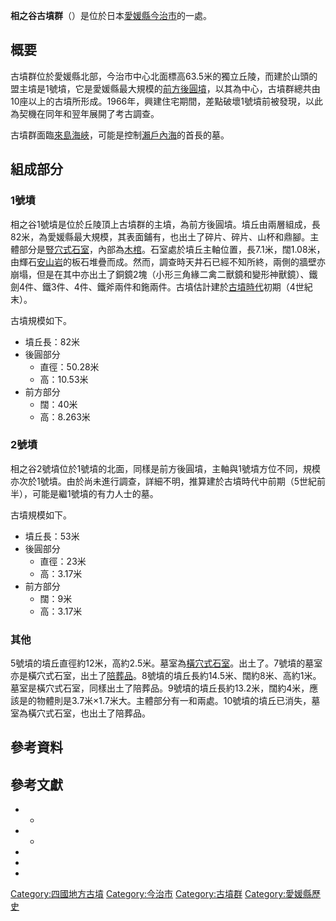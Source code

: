 '''相之谷古墳群'''（{{jpn|j=相の谷古墳群|hg=あいのたにこふんぐん|rm=Ainotanikofungun}}）是位於日本[[愛媛縣|愛媛縣]][[今治市|今治市]]的一處{{Link-ja|古墳群|古墳群}}。

== 概要 ==
古墳群位於愛媛縣北部，今治市中心北面標高63.5米的獨立丘陵{{Sfn|愛媛県史 資料編 考古（四 古墳時代 三八）|1986年}}，而建於山頭的盟主墳是1號墳，它是愛媛縣最大規模的[[前方後圓墳|前方後圓墳]]，以其為中心，古墳群總共由10座以上的古墳所形成{{Sfn|相の谷1号墳（古墳）|1989年}}。1966年，興建住宅期間，差點破壞1號墳前被發現，以此為契機在同年和翌年展開了考古調查{{Sfn|愛媛県史 資料編 考古（四 古墳時代 三八）|1986年}}。

古墳群面臨[[來島海峽|來島海峽]]，可能是控制[[瀨戶內海|瀨戶內海]]的首長的墓{{Sfn|愛媛県史 原始・古代1（第四章 第二節 四）|1982年}}。

== 組成部分 ==
=== 1號墳 ===
相之谷1號墳是位於丘陵頂上古墳群的主墳，為前方後圓墳。墳丘由兩層組成{{Sfn|愛媛県史 資料編 考古（四 古墳時代 三八）|1986年}}，長82米，為愛媛縣最大規模{{Sfn|愛媛県史 資料編 考古（四 古墳時代 三八）|1986年}}，其表面鋪有{{Link-ja|葺石|葺石}}，也出土了{{Link-ja|圓筒埴輪|円筒埴輪}}碎片、{{Link-ja|朝顏形埴輪|朝顔形埴輪}}碎片、山杯和鼎腳{{Sfn|愛媛県史 資料編 考古（四 古墳時代 三八）|1986年}}。主體部分是[[豎穴式石室|豎穴式石室]]，內部為[[木棺|木棺]]{{Sfn|愛媛県史 資料編 考古（四 古墳時代 三八）|1986年}}。石室處於墳丘主軸位置{{Sfn|相の谷1号墳（古墳）|1989年}}，長7.1米，闊1.08米，由輝石[[安山岩|安山岩]]的板石堆疊而成{{Sfn|愛媛県史 資料編 考古（四 古墳時代 三八）|1986年}}。然而，調查時天井石已經不知所終，兩側的牆壁亦崩塌{{Sfn|愛媛県史 資料編 考古（四 古墳時代 三八）|1986年}}，但是在其中亦出土了銅鏡2塊（小形三角緣二禽二獸鏡和變形神獸鏡）、鐵劍4件、鐵{{Link-ja|直刀|直刀}}3件、{{Link-ja|刀子 (日本)|刀子|刀子}}4件、鐵斧兩件和鉇兩件{{Sfn|愛媛県史 原始・古代1（第四章 第二節 四）|1982年}}。古墳估計建於[[古墳時代|古墳時代]]初期（4世紀末）{{Sfn|愛媛県史 原始・古代1（第四章 第二節 四）|1982年}}。

古墳規模如下{{Sfn|愛媛県史 資料編 考古（四 古墳時代 三八）|1986年}}。
* 墳丘長：82米
* 後圓部分
** 直徑：50.28米
** 高：10.53米
* 前方部分
** 闊：40米
** 高：8.263米

=== 2號墳 ===
相之谷2號墳位於1號墳的北面，同樣是前方後圓墳，主軸與1號墳方位不同，規模亦次於1號墳{{Sfn|愛媛県史 原始・古代1（第四章 第二節 四）|1982年}}。由於尚未進行調查，詳細不明，推算建於古墳時代中前期（5世紀前半），可能是繼1號墳的有力人士的墓{{Sfn|愛媛県史 原始・古代1（第四章 第二節 四）|1982年}}。

古墳規模如下{{Sfn|愛媛県史 原始・古代1（第四章 第二節 四）|1982年}}。
* 墳丘長：53米
* 後圓部分
** 直徑：23米
** 高：3.17米
* 前方部分
** 闊：9米
** 高：3.17米

=== 其他 ===
5號墳的墳丘直徑約12米，高約2.5米{{Sfn|今治郷土史 第1巻 考古 資料編 原始|1988年|pp=711-715}}。墓室為[[橫穴式石室|橫穴式石室]]{{Sfn|今治郷土史 第1巻 考古 資料編 原始|1988年|pp=711-715}}。出土了{{Link-ja|須惠器|須恵器}}{{Sfn|今治郷土史 第1巻 考古 資料編 原始|1988年|pp=711-715}}。7號墳的墓室亦是橫穴式石室，出土了[[陪葬品|陪葬品]]{{Sfn|愛媛県史 資料編 考古（四 古墳時代 三八）|1986年}}。8號墳的墳丘長約14.5米、闊約8米、高約1米{{Sfn|今治郷土史 第1巻 考古 資料編 原始|1988年|pp=711-715}}。墓室是橫穴式石室，同樣出土了陪葬品{{Sfn|今治郷土史 第1巻 考古 資料編 原始|1988年|pp=711-715}}。9號墳的墳丘長約13.2米，闊約4米，應該是{{Link-ja|造出|造出}}的物體則是3.7米×1.7米大{{Sfn|今治郷土史 第1巻 考古 資料編 原始|1988年|pp=711-715}}。主體部分有一{{Link-ja|箱式石棺|箱式石棺}}和兩處{{Link-ja|土坑墓|土坑墓}}{{Sfn|今治郷土史 第1巻 考古 資料編 原始|1988年|pp=711-715}}。10號墳的墳丘已消失{{Sfn|今治郷土史 第1巻 考古 資料編 原始|1988年|pp=711-715}}，墓室為橫穴式石室，也出土了陪葬品{{Sfn|今治郷土史 第1巻 考古 資料編 原始|1988年|pp=711-715}}。

== 參考資料 ==
{{reflist}}

== 參考文獻 ==
* {{Cite book|editor=|author=|year=1982|chapter=|title=愛媛県史 原始・古代1|publisher=愛媛県|isbn=|ref=}}
** {{Wikicite|reference=[http://www.i-manabi.jp/system/regionals/regionals/ecode:2/61/view/7694 第四章 第二節 四「古墳前期の前方後円墳」]|ref={{Harvid|愛媛県史 原始・古代1（第四章 第二節 四）|1982年}}}}
* {{Cite book|editor=|author=|year=1986|chapter=|title=愛媛県史 資料編 考古|publisher=愛媛県|isbn=|ref=}}
** {{Wikicite|reference=[http://www.i-manabi.jp/system/regionals/regionals/ecode:2/68/view/8669 四 古墳時代 三八「相の谷古墳群」]|ref={{Harvid|愛媛県史 資料編 考古（四 古墳時代 三八）|1986年}}}}
* {{Cite book|editor=|author=|year=1988|chapter=|title=今治郷土史 第1巻 考古 資料編 原始|publisher=今治市役所|isbn=|ref={{Harvid|今治郷土史 第1巻 考古 資料編 原始|1988年}}}}
* {{Cite book|editor=|author=|year=1980|chapter=相の谷前方後円墳|title=日本歴史地名大系 39 愛媛県の地名|publisher=[[平凡社|平凡社]]|isbn=4582490395|ref={{Harvid|相の谷前方後円墳（平凡社）|1980年}}}}
* {{Cite book|editor=|author={{Link-ja|大塚初重|大塚初重}} |year=1989|chapter=相の谷1号墳|title=日本古墳大辞典 |publisher={{Link-ja|東京堂出版|東京堂出版}}|isbn=4490102607|ref={{Harvid|相の谷1号墳（古墳）|1989年}}}}

{{Coord|34|5|19.16|N|132|59|22.19|E|region:JP-38_type:landmark|display=title|name=相の谷古墳群}}

{{DEFAULTSORT:Ainotanikofungun}}
[[Category:四國地方古墳|Category:四國地方古墳]]
[[Category:今治市|Category:今治市]]
[[Category:古墳群|Category:古墳群]]
[[Category:愛媛縣歷史|Category:愛媛縣歷史]]